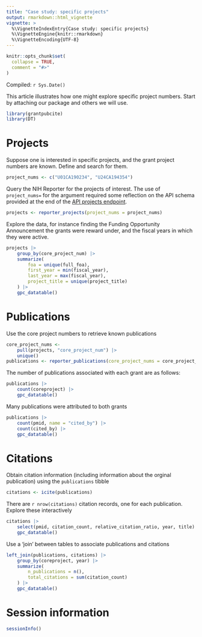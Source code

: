 ```yaml
---
title: "Case study: specific projects"
output: rmarkdown::html_vignette
vignette: >
  %\VignetteIndexEntry{Case study: specific projects}
  %\VignetteEngine{knitr::rmarkdown}
  %\VignetteEncoding{UTF-8}
---
```


```r
knitr::opts_chunk$set(
  collapse = TRUE,
  comment = "#>"
)
```

Compiled: `r Sys.Date()`

This article illustrates how one might explore specific project
numbers. Start by attaching our package and others we will use.

```r
library(grantpubcite)
library(DT)
```

# Projects

Suppose one is interested in specific projects, and the grant project
numbers are known. Define and search for them.

```r
project_nums <- c("U01CA190234", "U24CA194354")
```

Query the NIH Reporter for the projects of interest. The use of
`project_nums=` for the argument required some reflection on the API
schema provided at the end of the [API projects endpoint][project
api].

[project api]: https://api.reporter.nih.gov/#!/Search/Projects

```r
projects <- reporter_projects(project_nums = project_nums)
```

Explore the data, for instance finding the Funding Opportunity
Announcement the grants were reward under, and the fiscal years in
which they were active.

```r
projects |>
    group_by(core_project_num) |>
    summarize(
        foa = unique(full_foa),
        first_year = min(fiscal_year),
        last_year = max(fiscal_year),
        project_title = unique(project_title)
    ) |>
    gpc_datatable()
```

# Publications

Use the core project numbers to retrieve known publications

```r
core_project_nums <-
    pull(projects, "core_project_num") |>
    unique()
publications <- reporter_publications(core_project_nums = core_project_nums)
```

The number of publications associated with each grant are as follows:

```r
publications |>
    count(coreproject) |>
    gpc_datatable()
```

Many publications were attributed to both grants

```r
publications |>
    count(pmid, name = "cited_by") |>
    count(cited_by) |>
    gpc_datatable()
```


# Citations

Obtain citation information (including information about the orginal
publication) using the `publications` tibble

```r
citations <- icite(publications)
```

There are `r nrow(citations)` citation records, one for each
publication. Explore these interactively

```r
citations |>
    select(pmid, citation_count, relative_citation_ratio, year, title) |>
    gpc_datatable()
```

Use a 'join' between tables to associate publications and citations

```r
left_join(publications, citations) |>
    group_by(coreproject, year) |>
    summarize(
        n_publications = n(),
        total_citations = sum(citation_count)
    ) |>
    gpc_datatable()
```

# Session information

```r
sessionInfo()
```
